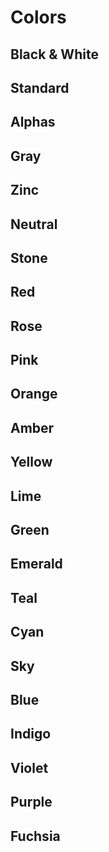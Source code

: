 
<Meta title='Documents / Theme / Colors' />

# Colors

## Black & White

<JSX>
  <Grid templateColumns='repeat(3, 1fr)' gap='md'>
    <ColorPallet name='white' value={defaultTheme.colors.white} />
    <ColorPallet name='black' value={defaultTheme.colors.black} />
  </Grid>
</JSX>

## Standard

<JSX>
  <Grid templateColumns='repeat(3, 1fr)' gap='md'>
    <ColorPallet name='primary' value={defaultTheme.colors.primary} />
    <ColorPallet name='secondary' value={defaultTheme.colors.secondary} />
    <ColorPallet name='warning' value={defaultTheme.colors.warning} />
    <ColorPallet name='danger' value={defaultTheme.colors.danger} />
    <ColorPallet name='link' value={defaultTheme.colors.link} />
    <ColorPallet name='border' value={defaultTheme.colors.border} />
  </Grid>
</JSX>

## Alphas

<JSX>
  <Grid templateColumns='repeat(3, 1fr)' gap='md'>
    <ColorPallets name='whiteAlpha' colors={defaultTheme.colors} />
    <ColorPallets name='blackAlpha' colors={defaultTheme.colors} />
  </Grid>
</JSX>

## Gray

<JSX>
  <Grid templateColumns='repeat(3, 1fr)' gap='md'>
    <ColorPallets name='gray' colors={defaultTheme.colors} />
  </Grid>
</JSX>

## Zinc

<JSX>
  <Grid templateColumns='repeat(3, 1fr)' gap='md'>
    <ColorPallets name='zinc' colors={defaultTheme.colors} />
  </Grid>
</JSX>

## Neutral

<JSX>
  <Grid templateColumns='repeat(3, 1fr)' gap='md'>
    <ColorPallets name='neutral' colors={defaultTheme.colors} />
  </Grid>
</JSX>

## Stone

<JSX>
  <Grid templateColumns='repeat(3, 1fr)' gap='md'>
    <ColorPallets name='stone' colors={defaultTheme.colors} />
  </Grid>
</JSX>

## Red

<JSX>
  <Grid templateColumns='repeat(3, 1fr)' gap='md'>
    <ColorPallets name='red' colors={defaultTheme.colors} />
  </Grid>
</JSX>

## Rose

<JSX>
  <Grid templateColumns='repeat(3, 1fr)' gap='md'>
    <ColorPallets name='rose' colors={defaultTheme.colors} />
  </Grid>
</JSX>

## Pink

<JSX>
  <Grid templateColumns='repeat(3, 1fr)' gap='md'>
    <ColorPallets name='pink' colors={defaultTheme.colors} />
  </Grid>
</JSX>

## Orange

<JSX>
  <Grid templateColumns='repeat(3, 1fr)' gap='md'>
    <ColorPallets name='orange' colors={defaultTheme.colors} />
  </Grid>
</JSX>

## Amber

<JSX>
  <Grid templateColumns='repeat(3, 1fr)' gap='md'>
    <ColorPallets name='amber' colors={defaultTheme.colors} />
  </Grid>
</JSX>

## Yellow

<JSX>
  <Grid templateColumns='repeat(3, 1fr)' gap='md'>
    <ColorPallets name='yellow' colors={defaultTheme.colors} />
  </Grid>
</JSX>

## Lime

<JSX>
  <Grid templateColumns='repeat(3, 1fr)' gap='md'>
    <ColorPallets name='lime' colors={defaultTheme.colors} />
  </Grid>
</JSX>

## Green

<JSX>
  <Grid templateColumns='repeat(3, 1fr)' gap='md'>
    <ColorPallets name='green' colors={defaultTheme.colors} />
  </Grid>
</JSX>

## Emerald

<JSX>
  <Grid templateColumns='repeat(3, 1fr)' gap='md'>
    <ColorPallets name='emerald' colors={defaultTheme.colors} />
  </Grid>
</JSX>

## Teal

<JSX>
  <Grid templateColumns='repeat(3, 1fr)' gap='md'>
    <ColorPallets name='teal' colors={defaultTheme.colors} />
  </Grid>
</JSX>

## Cyan

<JSX>
  <Grid templateColumns='repeat(3, 1fr)' gap='md'>
    <ColorPallets name='cyan' colors={defaultTheme.colors} />
  </Grid>
</JSX>

## Sky

<JSX>
  <Grid templateColumns='repeat(3, 1fr)' gap='md'>
    <ColorPallets name='sky' colors={defaultTheme.colors} />
  </Grid>
</JSX>

## Blue

<JSX>
  <Grid templateColumns='repeat(3, 1fr)' gap='md'>
    <ColorPallets name='blue' colors={defaultTheme.colors} />
  </Grid>
</JSX>

## Indigo

<JSX>
  <Grid templateColumns='repeat(3, 1fr)' gap='md'>
    <ColorPallets name='indigo' colors={defaultTheme.colors} />
  </Grid>
</JSX>

## Violet

<JSX>
  <Grid templateColumns='repeat(3, 1fr)' gap='md'>
    <ColorPallets name='violet' colors={defaultTheme.colors} />
  </Grid>
</JSX>

## Purple

<JSX>
  <Grid templateColumns='repeat(3, 1fr)' gap='md'>
    <ColorPallets name='purple' colors={defaultTheme.colors} />
  </Grid>
</JSX>

## Fuchsia

<JSX>
  <Grid templateColumns='repeat(3, 1fr)' gap='md'>
    <ColorPallets name='fuchsia' colors={defaultTheme.colors} />
  </Grid>
</JSX>
